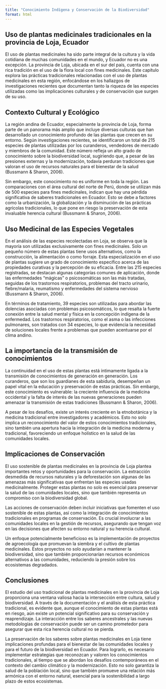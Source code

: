 ```yaml
---
title: "Conocimiento Indígena y Conservación de la Biodiversidad"
format: html
---
```


## Uso de plantas medicinales tradicionales en la provincia de Loja, Ecuador

El uso de plantas medicinales ha sido parte integral de la cultura y la vida cotidiana de muchas comunidades en el mundo, y Ecuador no es una excepción. La provincia de Loja, ubicada en el sur del país, cuenta con una rica tradición en el uso de la flora local con fines medicinales. Este capítulo explora las prácticas tradicionales relacionadas con el uso de plantas medicinales en esta región, enfocándose en los hallazgos de investigaciones recientes que documentan tanto la riqueza de las especies utilizadas como las implicaciones culturales y de conservación que surgen de su uso.

## Contexto Cultural y Ecológico

La región andina de Ecuador, especialmente la provincia de Loja, forma parte de un panorama más amplio que incluye diversas culturas que han desarrollado un conocimiento profundo de las plantas que crecen en su entorno. Según investigaciones recientes, se identificaron un total de 215 especies de plantas utilizadas por los curanderos, vendedores de mercado y miembros de la comunidad. Este número refleja un alto grado de conocimiento sobre la biodiversidad local, sugiriendo que, a pesar de las presiones externas y la modernización, todavía perduran tradiciones que valoran el uso de recursos naturales para el bienestar de la salud (Bussmann & Sharon, 2006).

Sin embargo, este conocimiento no es uniforme en toda la región. Las comparaciones con el área cultural del norte de Perú, donde se utilizan más de 500 especies para fines medicinales, indican que hay una pérdida significativa de saberes tradicionales en Ecuador. Esto se debe a factores como la urbanización, la globalización y la disminución de las prácticas agrícolas tradicionales, lo que pone en riesgo la preservación de esta invaluable herencia cultural (Bussmann & Sharon, 2006).

## Uso Medicinal de las Especies Vegetales

En el análisis de las especies recolectadas en Loja, se observa que la mayoría son utilizadas exclusivamente con fines medicinales. Solo un pequeño número de estas plantas tiene usos alternativos, como la construcción, la alimentación o como forraje. Esta especialización en el uso de plantas sugiere un grado de conocimiento específico acerca de las propiedades curativas y la percepción de su eficacia. Entre las 215 especies registradas, se destacan algunas categorías comunes de aplicación, donde las enfermedades "mágicas" o psicosomáticas son las más tratadas, seguidas de los trastornos respiratorios, problemas del tracto urinario, fiebre/malaria, reumatismo y enfermedades del sistema nervioso (Bussmann & Sharon, 2006).

En términos de tratamiento, 39 especies son utilizadas para abordar las dolencias asociadas con problemas psicosomáticos, lo que resalta la fuerte conexión entre la salud mental y física en la concepción indígena de la enfermedad. Los trastornos respiratorios, como el asma o las infecciones pulmonares, son tratados con 34 especies, lo que evidencia la necesidad de soluciones locales frente a problemas que pueden acentuarse por el clima andino.

## La importancia de la transmisión de conocimientos

La continuidad en el uso de estas plantas está íntimamente ligada a la transmisión de conocimientos de generación en generación. Los curanderos, que son los guardianes de esta sabiduría, desempeñan un papel vital en la educación y preservación de estas prácticas. Sin embargo, este conocimiento es vulnerable: la creciente influencia de la medicina occidental y la falta de interés de las nuevas generaciones pueden amenazar la transmisión de estas tradiciones (Bussmann & Sharon, 2006). 

A pesar de los desafíos, existe un interés creciente en la etnobotánica y la medicina tradicional entre investigadores y académicos. Esto no solo implica un reconocimiento del valor de estos conocimientos tradicionales, sino también una apertura hacia la integración de la medicina moderna y tradicional, favoreciendo un enfoque holístico en la salud de las comunidades locales.

## Implicaciones de Conservación

El uso sostenible de plantas medicinales en la provincia de Loja plantea importantes retos y oportunidades para la conservación. La extracción desmedida de recursos naturales y la deforestación son algunas de las amenazas más significativas que enfrentan las especies usadas medicinalmente. Proteger estas plantas no solo es esencial para preservar la salud de las comunidades locales, sino que también representa un compromiso con la biodiversidad global.

Las acciones de conservación deben incluir iniciativas que fomenten el uso sostenible de estas plantas, así como la integración de conocimientos tradicionales en programas de conservación. Es crucial involucrar a las comunidades locales en la gestión de recursos, asegurando que tengan voz en las decisiones que afecten su entorno natural y su herencia cultural.

Un enfoque potencialmente beneficioso es la implementación de proyectos de agroecología que promuevan la siembra y el cultivo de plantas medicinales. Estos proyectos no solo ayudarían a mantener la biodiversidad, sino que también proporcionarían recursos económicos alternativos a las comunidades, reduciendo la presión sobre los ecosistemas degradados.

## Conclusiones

El estudio del uso tradicional de plantas medicinales en la provincia de Loja proporciona una ventana valiosa hacia la intersección entre cultura, salud y biodiversidad. A través de la documentación y el análisis de esta práctica tradicional, es evidente que, aunque el conocimiento de estas plantas está en riesgo, aún existe un potencial significativo para su conservación y reaprendizaje. La interacción entre los saberes ancestrales y las nuevas metodologías de conservación puede ser un camino prometedor para asegurar que esta rica herencia cultural no se pierda.

La preservación de los saberes sobre plantas medicinales en Loja tiene implicaciones profundas para el bienestar de las comunidades locales y para el futuro de la biodiversidad en Ecuador. Para lograrlo, es necesario implementar estrategias que reconozcan y valoren los conocimientos tradicionales, al tiempo que se abordan los desafíos contemporáneos en el contexto del cambio climático y la modernización. Esto no solo garantiza la salud de la población local, sino que también promueve una relación más armónica con el entorno natural, esencial para la sostenibilidad a largo plazo de estos ecosistemas.
